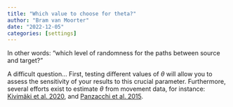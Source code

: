 ```yaml
---
title: "Which value to choose for theta?"
author: "Bram van Moorter"
date: "2022-12-05"
categories: [settings]
---
```


In other words: "which level of randomness for the paths between source and target?"

A difficult question... First, testing different values of $\theta$ will allow you to assess the sensitivity of your results to this crucial parameter. Furthermore, several efforts exist to estimate $\theta$ from movement data, for instance: [Kivimäki et al. 2020](https://academic.oup.com/comnet/article-abstract/8/4/cnaa024/5989563), and [Panzacchi et al. 2015](https://besjournals.onlinelibrary.wiley.com/doi/10.1111/1365-2656.12386).
